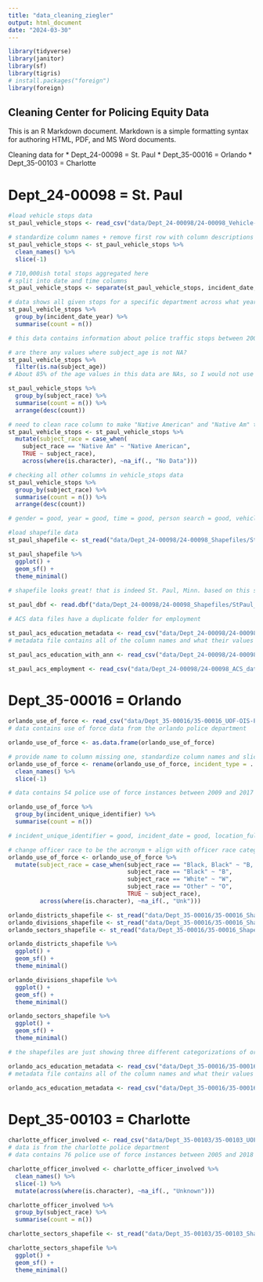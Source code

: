 ```yaml
---
title: "data_cleaning_ziegler"
output: html_document
date: "2024-03-30"
---
```


```r

library(tidyverse)
library(janitor)
library(sf)
library(tigris)
# install.packages("foreign")
library(foreign)


```

## Cleaning Center for Policing Equity Data

This is an R Markdown document. Markdown is a simple formatting syntax for authoring HTML, PDF, and MS Word documents. 

Cleaning data for
* Dept_24-00098 = St. Paul
* Dept_35-00016 = Orlando
* Dept_35-00103 = Charlotte

# Dept_24-00098 = St. Paul

```r

#load vehicle stops data
st_paul_vehicle_stops <- read_csv("data/Dept_24-00098/24-00098_Vehicle-Stops-data.csv")

# standardize column names + remove first row with column descriptions
st_paul_vehicle_stops <- st_paul_vehicle_stops %>%
  clean_names() %>%
  slice(-1)

# 710,000ish total stops aggregated here
# split into date and time columns
st_paul_vehicle_stops <- separate(st_paul_vehicle_stops, incident_date, c("incident_date", "incident_time"), sep = " ")

# data shows all given stops for a specific department across what years?
st_paul_vehicle_stops %>%
  group_by(incident_date_year) %>%
  summarise(count = n()) 

# this data contains information about police traffic stops between 2001 2017

# are there any values where subject_age is not NA?
st_paul_vehicle_stops %>%
  filter(is.na(subject_age))
# About 85% of the age values in this data are NAs, so I would not use it to deduce any information about what age group is most frequently stopped

st_paul_vehicle_stops %>%
  group_by(subject_race) %>%
  summarise(count = n()) %>%
  arrange(desc(count))

# need to clean race column to make "Native American" and "Native Am" the same 
st_paul_vehicle_stops <- st_paul_vehicle_stops %>%
  mutate(subject_race = case_when(
    subject_race == "Native Am" ~ "Native American",
    TRUE ~ subject_race), 
    across(where(is.character), ~na_if(., "No Data")))

# checking all other columns in vehicle_stops data
st_paul_vehicle_stops %>%
  group_by(subject_race) %>%
  summarise(count = n()) %>%
  arrange(desc(count))

# gender = good, year = good, time = good, person search = good, vehicle search = good, citation issued = good, age = good, incident_reason = good, location_district = good, latitude = good, longitude = good

#load shapefile data
st_paul_shapefile <- st_read("data/Dept_24-00098/24-00098_Shapefiles/StPaul_geo_export_6646246d-0f26-48c5-a924-f5a99bb51c47.shp")

st_paul_shapefile %>%
  ggplot() + 
  geom_sf() + 
  theme_minimal()
  
# shapefile looks great! that is indeed St. Paul, Minn. based on this shapefile found on the city's GIS site: https://stpaul.maps.arcgis.com/apps/webappviewer/index.html?id=21c68099a3124881b4411859ff66c3e3

st_paul_dbf <- read.dbf("data/Dept_24-00098/24-00098_Shapefiles/StPaul_geo_export_6646246d-0f26-48c5-a924-f5a99bb51c47.dbf", as.is = F)

# ACS data files have a duplicate folder for employment

st_paul_acs_education_metadata <- read_csv("data/Dept_24-00098/24-00098_ACS_data/24-00098_ACS_education-attainment/ACS_15_5YR_S1501_metadata.csv")
# metadata file contains all of the column names and what their values correspond to based on census descriptions

st_paul_acs_education_with_ann <- read_csv("data/Dept_24-00098/24-00098_ACS_data/24-00098_ACS_education-attainment/ACS_15_5YR_S1501_with_ann.csv")

st_paul_acs_employment <- read_csv("data/Dept_24-00098/24-00098_ACS_data/24-00098_ACS_employment/ACS_15_5YR_S2301_with_ann.csv")

```


# Dept_35-00016 = Orlando

```r

orlando_use_of_force <- read_csv("data/Dept_35-00016/35-00016_UOF-OIS-P.csv")
# data contains use of force data from the orlando police department

orlando_use_of_force <- as.data.frame(orlando_use_of_force)

# provide name to column missing one, standardize column names and slice the first row with column name descriptions
orlando_use_of_force <- rename(orlando_use_of_force, incident_type = ...4) %>%
  clean_names() %>%
  slice(-1)

# data contains 54 police use of force instances between 2009 and 2017

orlando_use_of_force %>%
  group_by(incident_unique_identifier) %>%
  summarise(count = n()) 

# incident_unique_identifier = good, incident_date = good, location_full_street_address_or_intersection = good, incident_type = good, number_of_officers = good, everything else = good once race = fixed, see below

# change officer race to be the acronym + align with officer race category + make "Unk" values into NAs
orlando_use_of_force <- orlando_use_of_force %>%
  mutate(subject_race = case_when(subject_race == "Black, Black" ~ "B, B",
                                  subject_race == "Black" ~ "B",
                                  subject_race == "White" ~ "W",
                                  subject_race == "Other" ~ "O",
                                  TRUE ~ subject_race),
         across(where(is.character), ~na_if(., "Unk")))

orlando_districts_shapefile <- st_read("data/Dept_35-00016/35-00016_Shapefiles/OrlandoPoliceDistricts.shp")
orlando_divisions_shapefile <- st_read("data/Dept_35-00016/35-00016_Shapefiles/OrlandoPoliceDivisions.shp")
orlando_sectors_shapefile <- st_read("data/Dept_35-00016/35-00016_Shapefiles/OrlandoPoliceSectors.shp")

orlando_districts_shapefile %>%
  ggplot() + 
  geom_sf() + 
  theme_minimal()

orlando_divisions_shapefile %>%
  ggplot() + 
  geom_sf() + 
  theme_minimal()

orlando_sectors_shapefile %>%
  ggplot() + 
  geom_sf() + 
  theme_minimal()

# the shapefiles are just showing three different categorizations of orlando police department jurisdictions 

orlando_acs_education_metadata <- read_csv("data/Dept_35-00016/35-00016_ACS_data/35-00016_ACS_education-attainment/ACS_15_5YR_S1501_with_ann.csv")
# metadata file contains all of the column names and what their values correspond to based on census descriptions

orlando_acs_education_metadata <- read_csv("data/Dept_35-00016/35-00016_ACS_data/35-00016_ACS_education-attainment/ACS_15_5YR_S1501_metadata.csv")

```

# Dept_35-00103 = Charlotte

```r

charlotte_officer_involved <- read_csv("data/Dept_35-00103/35-00103_UOF-OIS-P_prepped.csv")
# data is from the charlotte police department
# data contains 76 police use of force instances between 2005 and 2018

charlotte_officer_involved <- charlotte_officer_involved %>%
  clean_names() %>%
  slice(-1) %>%
  mutate(across(where(is.character), ~na_if(., "Unknown")))

charlotte_officer_involved %>%
  group_by(subject_race) %>%
  summarise(count = n())

charlotte_sectors_shapefile <- st_read("data/Dept_35-00103/35-00103_Shapefiles/CMPD_Police_Division_Offices.shp")

charlotte_sectors_shapefile %>%
  ggplot() + 
  geom_sf() + 
  theme_minimal()

```
